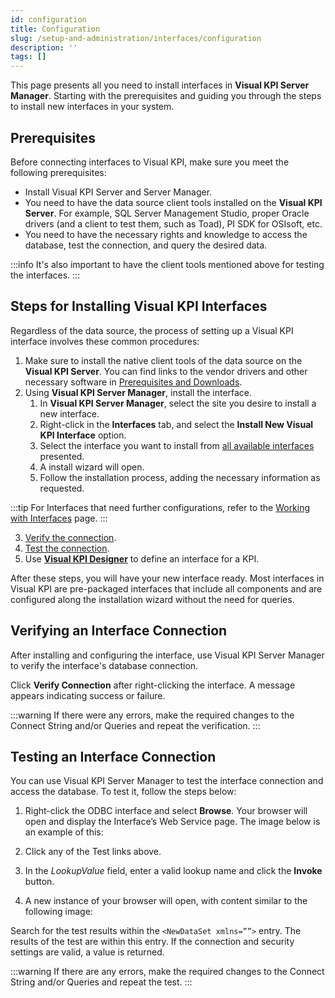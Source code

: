 ```yaml
---
id: configuration
title: Configuration
slug: /setup-and-administration/interfaces/configuration
description: ''
tags: []
---
```



This page presents all you need to install interfaces in **Visual KPI Server Manager**. Starting with the prerequisites and guiding you through the steps to install new interfaces in your system.

## Prerequisites

Before connecting interfaces to Visual KPI, make sure you meet the following prerequisites:

- Install Visual KPI Server and Server Manager.  
- You need to have the data source client tools installed on the **Visual KPI Server**. For example, SQL Server Management Studio, proper Oracle drivers (and a client to test them, such as Toad), PI SDK for OSIsoft, etc.  
- You need to have the necessary rights and knowledge to access the database, test the connection, and query the desired data.

:::info
It's also important to have the client tools mentioned above for testing the interfaces.
:::

## Steps for Installing Visual KPI Interfaces

Regardless of the data source, the process of setting up a Visual KPI interface involves these common procedures:

1. Make sure to install the native client tools of the data source on the **Visual KPI Server**. You can find links to the vendor drivers and other necessary software in [Prerequisites and Downloads](/docs/setup-and-administration/prerequisites-downloads).
2. Using **Visual KPI Server Manager**, install the interface.
    1. In **Visual KPI Server Manager**, select the site you desire to install a new interface.
    2. Right-click in the **Interfaces** tab, and select the **Install New Visual KPI Interface** option.
    3. Select the interface you want to install from [all available interfaces](#interfaces) presented.
    4. A install wizard will open.
    5. Follow the installation process, adding the necessary information as requested.

:::tip
For Interfaces that need further configurations, refer to the [Working with Interfaces](/docs/setup-and-administration/interfaces/odbc) page.
:::

3. [Verify the connection](#verifying-an-interface-connection).
4. [Test the connection](#testing-an-interface-connection).
5. Use **[Visual KPI Designer](/docs/visual-kpi-design/overview)** to define an interface for a KPI.

After these steps, you will have your new interface ready. Most interfaces in Visual KPI are pre-packaged interfaces that include all components and are configured along the installation wizard without the need for queries.

## Verifying an Interface Connection

After installing and configuring the interface, use Visual KPI Server Manager to verify the interface's database connection.

Click **Verify Connection** after right-clicking the interface. A message appears indicating success or failure.

:::warning
If there were any errors, make the required changes to the Connect String and/or Queries and repeat the verification.
:::

## Testing an Interface Connection

You can use Visual KPI Server Manager to test the interface connection and access the database. To test it, follow the steps below:

1. Right-click the ODBC interface and select **Browse**. Your browser will open and display the Interface’s Web Service page. The image below is an example of this:

<StylizedImage
  imgURL="img/setup-adm/interfaces/test/test-1.png"
  alt=""
  wSize="80%"
/>

2. Click any of the Test links above.

3. In the _LookupValue_ field, enter a valid lookup name and click the **Invoke** button. 

<StylizedImage
  imgURL="img/setup-adm/interfaces/test/test-2.png"
  alt=""
  wSize="80%"
/>

4. A new instance of your browser will open, with content similar to the following image:

<StylizedImage
  imgURL="img/setup-adm/interfaces/test/test-3.png"
  alt=""
  wSize="80%"
/>

Search for the test results within the `<NewDataSet xmlns=””>` entry. The results of the test are within this entry. If the connection and security settings are valid, a value is returned. 

:::warning
If there are any errors, make the required changes to the Connect String and/or Queries and repeat the test.
:::

